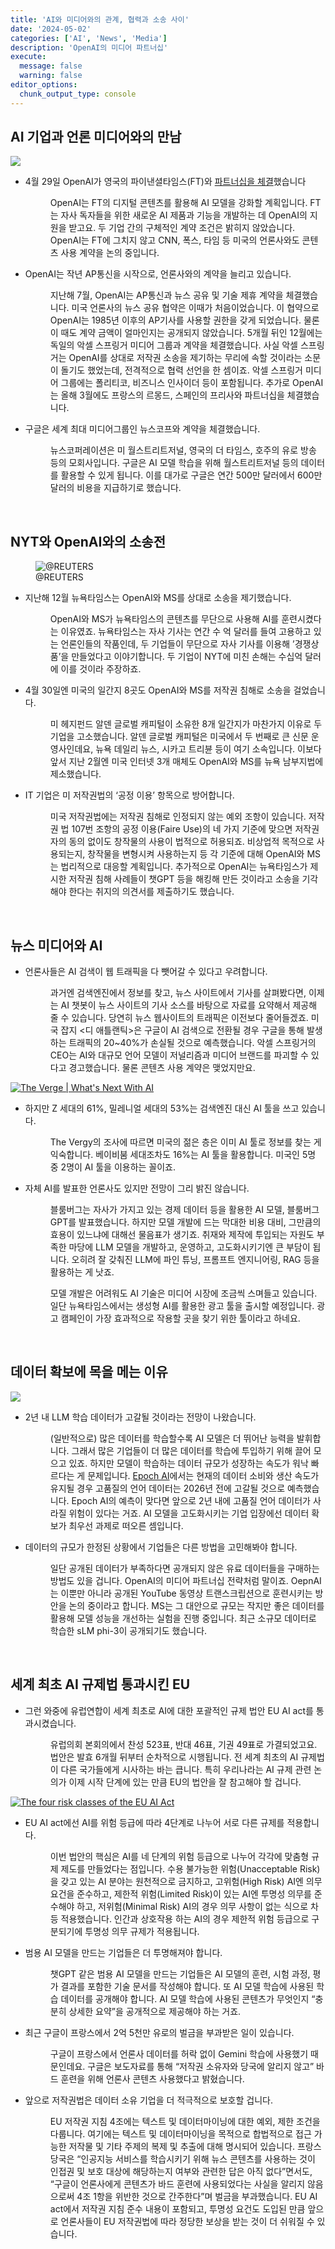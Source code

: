 ```yaml
---
title: 'AI와 미디어와의 관계, 협력과 소송 사이'
date: '2024-05-02'
categories: ['AI', 'News', 'Media']
description: 'OpenAI의 미디어 파트너십'
execute: 
  message: false
  warning: false
editor_options: 
  chunk_output_type: console
---
```


## AI 기업과 언론 미디어와의 만남

![](/image/ft_openai.png)

-   

    4월 29일 OpenAI가 영국의 파이낸셜타임스(FT)와 [파트너십을 체결](https://aboutus.ft.com/press_release/openai)했습니다

    :   OpenAI는 FT의 디지털 콘텐츠를 활용해 AI 모델을 강화할 계획입니다. FT는 자사 독자들을 위한 새로운 AI 제품과 기능을 개발하는 데 OpenAI의 지원을 받고요. 두 기업 간의 구체적인 계약 조건은 밝히지 않았습니다. OpenAI는 FT에 그치지 않고 CNN, 폭스, 타임 등 미국의 언론사와도 콘텐츠 사용 계약을 논의 중입니다.

-   

    OpenAI는 작년 AP통신을 시작으로, 언론사와의 계약을 늘리고 있습니다.

    :   지난해 7월, OpenAI는 AP통신과 뉴스 공유 및 기술 제휴 계약을 체결했습니다. 미국 언론사의 뉴스 공유 협약은 이때가 처음이었습니다. 이 협약으로 OpenAI는 1985년 이후의 AP기사를 사용할 권한을 갖게 되었습니다. 물론 이 때도 계약 금액이 얼마인지는 공개되지 않았습니다. 5개월 뒤인 12월에는 독일의 악셀 스프링거 미디어 그룹과 계약을 체결했습니다. 사실 악셀 스프링거는 OpenAI를 상대로 저작권 소송을 제기하는 무리에 속할 것이라는 소문이 돌기도 했었는데, 전격적으로 협력 선언을 한 셈이죠. 악셀 스프링거 미디어 그룹에는 폴리티코, 비즈니스 인사이더 등이 포함됩니다. 추가로 OpenAI는 올해 3월에도 프랑스의 르몽드, 스페인의 프리사와 파트너십을 체결했습니다.

-   

    구글은 세계 최대 미디어그룹인 뉴스코프와 계약을 체결했습니다.

    :   뉴스코퍼레이션은 미 월스트리트저널, 영국의 더 타임스, 호주의 유로 방송 등의 모회사입니다. 구글은 AI 모델 학습을 위해 월스트리트저널 등의 데이터를 활용할 수 있게 됩니다. 이를 대가로 구글은 연간 500만 달러에서 600만 달러의 비용을 지급하기로 했습니다.

<br/>

## NYT와 OpenAI와의 소송전

![\@REUTERS](/image/nyt_openai.jpeg)

-   

    지난해 12월 뉴욕타임스는 OpenAI와 MS를 상대로 소송을 제기했습니다.

    :   OpenAI와 MS가 뉴욕타임스의 콘텐츠를 무단으로 사용해 AI를 훈련시켰다는 이유였죠. 뉴욕타임스는 자사 기사는 연간 수 억 달러를 들여 고용하고 있는 언론인들의 작품인데, 두 기업들이 무단으로 자사 기사를 이용해 '경쟁상품'을 만들었다고 이야기합니다. 두 기업이 NYT에 미친 손해는 수십억 달러에 이를 것이라 주장하죠.

-   

    4월 30일엔 미국의 일간지 8곳도 OpenAI와 MS를 저작권 침해로 소송을 걸었습니다.

    :   미 헤지펀드 알덴 글로벌 캐피털이 소유한 8개 일간지가 마찬가지 이유로 두 기업을 고소했습니다. 알덴 글로벌 캐피털은 미국에서 두 번째로 큰 신문 운영사인데요, 뉴욕 데일리 뉴스, 시카고 트리뷴 등이 여기 소속입니다. 이보다 앞서 지난 2월엔 미국 인터넷 3개 매체도 OpenAI와 MS를 뉴욕 남부지법에 제소했습니다.

-   

    IT 기업은 미 저작권법의 '공정 이용' 항목으로 방어합니다.

    :   미국 저작권법에는 저작권 침해로 인정되지 않는 예외 조항이 있습니다. 저작권 법 107번 조항의 공정 이용(Faire Use)의 네 가지 기준에 맞으면 저작권자의 동의 없이도 창작물의 사용이 법적으로 허용되죠. 비상업적 목적으로 사용되는지, 창작물을 변형시켜 사용하는지 등 각 기준에 대해 OpenAI와 MS는 법리적으로 대응할 계획입니다. 추가적으로 OpenAI는 뉴욕타임스가 제시한 저작권 침해 사례들이 챗GPT 등을 해킹해 만든 것이라고 소송을 기각해야 한다는 취지의 의견서를 제출하기도 했습니다.

<br/>

## 뉴스 미디어와 AI

-   

    언론사들은 AI 검색이 웹 트래픽을 다 뺏어갈 수 있다고 우려합니다.

    :   과거엔 검색엔진에서 정보를 찾고, 뉴스 사이트에서 기사를 살펴봤다면, 이제는 AI 챗봇이 뉴스 사이트의 기사 소스를 바탕으로 자료를 요약해서 제공해 줄 수 있습니다. 당연히 뉴스 웹사이트의 트래픽은 이전보다 줄어들겠죠. 미국 잡지 <디 애틀랜틱>은 구글이 AI 검색으로 전환될 경우 구글을 통해 발생하는 트래픽의 20\~40%가 손실될 것으로 예측했습니다. 악셀 스프링거의 CEO는 AI와 대규모 언어 모델이 저널리즘과 미디어 브랜드를 파괴할 수 있다고 경고했습니다. 물론 콘텐츠 사용 계약은 맺었지만요.

[![The Verge \| What\'s Next With AI](/image/the_verge.png)](https://link.mail.beehiiv.com/ss/c/u001.MebLiM_wk3YBoaLiOYF2VlHHcEYtqYL1XGOwiZNfNclLD38v2X2C53fgFksd6fTeucTroISOGgUj7hQ2ZRsDR_EH18f3voLQmGgB3c6NgjdgduQdFs4Und9gavZRL2o0JG_L8-NxIslaVj28kw8MMXinwTmiS_fBmHA7KP5i9xYKd6uKD-Vc6NuNGG_5YQIwljrK0WisGXnp0ALpu44vW3uQx8Fmw191yzk6B571tLTSPavPSN1L_gtTDuffu7f9d55j-7i5euZLeZ05i5JZKIOHWNVKFR7o42VVOee5Xdo/45z/np6W1cJKQ2Cu6GmLYG1Dfw/h11/h001.Lpl-n_p6oiIyGclwrpaNNO3-XRNUXuLezmrlwHcIW_g)

-   

    하지만 Z 세대의 61%, 밀레니얼 세대의 53%는 검색엔진 대신 AI 툴을 쓰고 있습니다.

    :   The Vergy의 조사에 따르면 미국의 젊은 층은 이미 AI 툴로 정보를 찾는 게 익숙합니다. 베이비붐 세대조차도 16%는 AI 툴을 활용합니다. 미국인 5명 중 2명이 AI 툴을 이용하는 꼴이죠.

-   

    자체 AI를 발표한 언론사도 있지만 전망이 그리 밝진 않습니다.

    :   블룸버그는 자사가 가지고 있는 경제 데이터 등을 활용한 AI 모델, 블룸버그GPT를 발표했습니다. 하지만 모델 개발에 드는 막대한 비용 대비, 그만큼의 효용이 있느냐에 대해선 물음표가 생기죠. 취재와 제작에 투입되는 자원도 부족한 마당에 LLM 모델을 개발하고, 운영하고, 고도화시키기엔 큰 부담이 됩니다. 오히려 잘 갖춰진 LLM에 파인 튜닝, 프롬프트 엔지니어링, RAG 등을 활용하는 게 낫죠.

    :   모델 개발은 어려워도 AI 기술은 미디어 시장에 조금씩 스며들고 있습니다. 일단 뉴욕타임스에서는 생성형 AI를 활용한 광고 툴을 출시할 예정입니다. 광고 캠페인이 가장 효과적으로 작용할 곳을 찾기 위한 툴이라고 하네요.

<br/>

## 데이터 확보에 목을 메는 이유

![](/image/trends.png)

-   

    2년 내 LLM 학습 데이터가 고갈될 것이라는 전망이 나왔습니다.

    :   (일반적으로) 많은 데이터를 학습할수록 AI 모델은 더 뛰어난 능력을 발휘합니다. 그래서 많은 기업들이 더 많은 데이터를 학습에 투입하기 위해 끌어 모으고 있죠. 하지만 모델이 학습하는 데이터 규모가 성장하는 속도가 워낙 빠르다는 게 문제입니다. [Epoch AI](https://epochai.org/blog/will-we-run-out-of-ml-data-evidence-from-projecting-dataset)에서는 현재의 데이터 소비와 생산 속도가 유지될 경우 고품질의 언어 데이터는 2026년 전에 고갈될 것으로 예측했습니다. Epoch AI의 예측이 맞다면 앞으로 2년 내에 고품질 언어 데이터가 사라질 위험이 있다는 거죠. AI 모델을 고도화시키는 기업 입장에선 데이터 확보가 최우선 과제로 떠오른 셈입니다.

-   

    데이터의 규모가 한정된 상황에서 기업들은 다른 방법을 고민해봐야 합니다.

    :   일단 공개된 데이터가 부족하다면 공개되지 않은 유료 데이터들을 구매하는 방법도 있을 겁니다. OpenAI의 미디어 파트너십 전략처럼 말이죠. OepnAI는 이뿐만 아니라 공개된 YouTube 동영상 트랜스크립션으로 훈련시키는 방안을 논의 중이라고 합니다. MS는 그 대안으로 규모는 작지만 좋은 데이터를 활용해 모델 성능을 개선하는 실험을 진행 중입니다. 최근 소규모 데이터로 학습한 sLM phi-3이 공개되기도 했습니다.

<br/>

## 세계 최초 AI 규제법 통과시킨 EU

-   

    그런 와중에 유럽연합이 세계 최초로 AI에 대한 포괄적인 규제 법안 EU AI act를 통과시켰습니다.

    :   유럽의회 본회의에서 찬성 523표, 반대 46표, 기권 49표로 가결되었고요. 법안은 발효 6개월 뒤부터 순차적으로 시행됩니다. 전 세계 최초의 AI 규제법이 다른 국가들에게 시사하는 바는 큽니다. 특히 우리나라는 AI 규제 관련 논의가 이제 시작 단계에 있는 만큼 EU의 법안을 잘 참고해야 할 겁니다.

[![The four risk classes of the EU AI Act](/image/four_risk.png)](https://www.trail-ml.com/blog/eu-ai-act-how-risk-is-classified)

-   

    EU AI act에선 AI를 위험 등급에 따라 4단계로 나누어 서로 다른 규제를 적용합니다.

    :   이번 법안의 핵심은 AI를 네 단계의 위험 등급으로 나누어 각각에 맞춤형 규제 제도를 만들었다는 점입니다. 수용 불가능한 위험(Unacceptable Risk)을 갖고 있는 AI 분야는 원천적으로 금지하고, 고위험(High Risk) AI엔 의무 요건을 준수하고, 제한적 위험(Limited Risk)이 있는 AI엔 투명성 의무를 준수해야 하고, 저위험(Minimal Risk) AI의 경우 의무 사항이 없는 식으로 차등 적용했습니다. 인간과 상호작용 하는 AI의 경우 제한적 위험 등급으로 구분되기에 투명성 의무 규제가 적용됩니다.

-   

    범용 AI 모델을 만드는 기업들은 더 투명해져야 합니다.

    :   챗GPT 같은 범용 AI 모델을 만드는 기업들은 AI 모델의 훈련, 시험 과정, 평가 결과를 포함한 기술 문서를 작성해야 합니다. 또 AI 모델 학습에 사용된 학습 데이터를 공개해야 합니다. AI 모델 학습에 사용된 콘텐츠가 무엇인지 "충분히 상세한 요약"을 공개적으로 제공해야 하는 거죠.

-   

    최근 구글이 프랑스에서 2억 5천만 유로의 벌금을 부과받은 일이 있습니다.

    :   구글이 프랑스에서 언론사 데이터를 허락 없이 Gemini 학습에 사용했기 때문인데요. 구글은 보도자료를 통해 "저작권 소유자와 당국에 알리지 않고" 바드 훈련을 위해 언론사 콘텐츠 사용했다고 밝혔습니다.

-   

    앞으로 저작권법은 데이터 소유 기업을 더 적극적으로 보호할 겁니다.

    :   EU 저작권 지침 4조에는 텍스트 및 데이터마이닝에 대한 예외, 제한 조건을 다룹니다. 여기에는 텍스트 및 데이터마이닝을 목적으로 합법적으로 접근 가능한 저작물 및 기타 주제의 복제 및 추출에 대해 명시되어 있습니다. 프랑스 당국은 "인공지능 서비스를 학습시키기 위해 뉴스 콘텐츠를 사용하는 것이 인접권 및 보호 대상에 해당하는지 여부와 관련한 답은 아직 없다"면서도, "구글이 언론사에게 콘텐츠가 바드 훈련에 사용되었다는 사실을 알리지 않음으로써 4조 1항을 위반한 것으로 간주한다"며 벌금을 부과했습니다. EU AI act에서 저작권 지침 준수 내용이 포함되고, 투명성 요건도 도입된 만큼 앞으로 언론사들이 EU 저작권법에 따라 정당한 보상을 받는 것이 더 쉬워질 수 있습니다.
